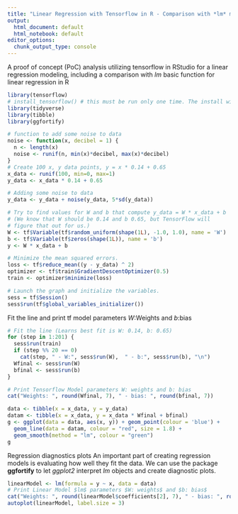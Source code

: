 ```yaml
---
title: "Linear Regression with Tensorflow in R - Comparison with *lm* model"
output:
  html_document: default
  html_notebook: default
editor_options: 
  chunk_output_type: console
---
```


A proof of concept (PoC) analysis utilizing tensorflow in RStudio for a linear regression modeling, 
including a comparison with *lm* basic function for linear regression in R  

```r
library(tensorflow)
# install_tensorflow() # this must be run only one time. The install will create a tf env called r-tensorflow
library(tidyverse)
library(tibble)
library(ggfortify)
```

```r
# function to add some noise to data
noise <- function(x, decibel = 1) {
  n <- length(x)
  noise <- runif(n, min(x)*decibel, max(x)*decibel)
}
# Create 100 x, y data points, y = x * 0.14 + 0.65
x_data <- runif(100, min=0, max=1)
y_data <- x_data * 0.14 + 0.65

# Adding some noise to data
y_data <- y_data + noise(y_data, 5*sd(y_data))
```

```r
# Try to find values for W and b that compute y_data = W * x_data + b
# (We know that W should be 0.14 and b 0.65, but TensorFlow will
# figure that out for us.)
W <- tf$Variable(tf$random_uniform(shape(1L), -1.0, 1.0), name = 'W')
b <- tf$Variable(tf$zeros(shape(1L)), name = 'b')
y <- W * x_data + b

# Minimize the mean squared errors.
loss <- tf$reduce_mean((y - y_data) ^ 2)
optimizer <- tf$train$GradientDescentOptimizer(0.5)
train <- optimizer$minimize(loss)
```

```r
# Launch the graph and initialize the variables.
sess = tf$Session()
sess$run(tf$global_variables_initializer())
```

Fit the line and print tf model parameters $W$:Weights and $b:$bias
```r
# Fit the line (Learns best fit is W: 0.14, b: 0.65)
for (step in 1:201) {
  sess$run(train)
  if (step %% 20 == 0)
    cat(step, " - W:", sess$run(W),  " - b:", sess$run(b), "\n")
  Wfinal <- sess$run(W)
  bfinal <- sess$run(b)
}

# Print Tensorflow Model parameters W: weights and b: bias
cat("Weights: ", round(Wfinal, 7), " - bias: ", round(bfinal, 7))
```

```r

data <- tibble(x = x_data, y = y_data)
datam <- tibble(x = x_data, y = x_data * Wfinal + bfinal)
g <- ggplot(data = data, aes(x, y)) + geom_point(colour = 'blue') + 
  geom_line(data = datam, colour = "red", size = 1.8) + 
  geom_smooth(method = "lm", colour = "green")
g

```

Regression diagnostics plots
An important part of creating regression models is evaluating how well they fit the data. We can use the package **ggfortify** to let *ggplot2* interpret *lm* objects and create diagnostic plots.

```r

linearModel <- lm(formula = y ~ x, data = data)
# Print Linear Model $lm$ parameters $W: weights$ and $b: bias$ 
cat("Weights: ", round(linearModel$coefficients[2], 7), " - bias: ", round(linearModel$coefficients[1], 7))
autoplot(linearModel, label.size = 3)

```




